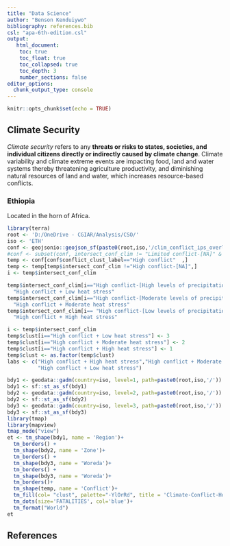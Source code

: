 ```yaml
---
title: "Data Science"
author: "Benson Kenduiywo"
bibliography: references.bib
csl: "apa-6th-edition.csl"
output: 
   html_document:
    toc: true
    toc_float: true
    toc_collapsed: true
    toc_depth: 3
    number_sections: false
editor_options: 
  chunk_output_type: console
---
```


```r
knitr::opts_chunk$set(echo = TRUE)
```

## Climate Security

*Climate security* refers to any **threats or risks to states, societies, and individual citizens directly or indirectly caused by climate change**. Climate variability and climate extreme events are impacting food, land and water systems thereby threatening agriculture productivity, and diminishing natural resources of land and water, which increases resource-based conflicts. 


### Ethiopia

Located in the horn of Africa.

```r
library(terra)
root <- 'D:/OneDrive - CGIAR/Analysis/CSO/'
iso <- 'ETH'
conf <- geojsonio::geojson_sf(paste0(root,iso,'/clim_conflict_ips_overlays.geojson'))
#conf <- subset(conf, intersect_conf_clim != "Limited conflict-[NA]" & intersect_conf_clim != "High conflict-[NA]")
temp <- conf[conf$conflict_clust_label=="High conflict"  ,]
temp <- temp[temp$intersect_conf_clim !="High conflict-[NA]",] 
i <- temp$intersect_conf_clim

temp$intersect_conf_clim[i=="High conflict-[High levels of precipitation/Low levels of Heat stress]"] <-
  "High conflict + Low heat stress"
temp$intersect_conf_clim[i=="High conflict-[Moderate levels of precipitation/moderate levels of Heat stress]"] <-
  "High conflict + Moderate heat stress"
temp$intersect_conf_clim[i== "High conflict-[Low levels of precipitation/High levels of Heat stress]"] <-
  "High conflict + High heat stress" 

i <- temp$intersect_conf_clim
temp$clust[i=="High conflict + Low heat stress"] <- 3
temp$clust[i=="High conflict + Moderate heat stress"] <- 2
temp$clust[i=="High conflict + High heat stress"] <- 1
temp$clust <- as.factor(temp$clust)
labs <- c("High conflict + High heat stress","High conflict + Moderate heat stress",
          "High conflict + Low heat stress") 

bdy1 <- geodata::gadm(country=iso, level=1, path=paste0(root,iso,'/'))
bdy1 <- sf::st_as_sf(bdy1)
bdy2 <- geodata::gadm(country=iso, level=2, path=paste0(root,iso,'/'))
bdy2 <- sf::st_as_sf(bdy2)
bdy3 <- geodata::gadm(country=iso, level=3, path=paste0(root,iso,'/'))
bdy3 <- sf::st_as_sf(bdy3)
library(tmap)
library(mapview)
tmap_mode("view")
et <- tm_shape(bdy1, name = 'Region')+
  tm_borders() +
  tm_shape(bdy2, name = 'Zone')+
  tm_borders() +
  tm_shape(bdy3, name = 'Woreda')+
  tm_borders() +
  tm_shape(bdy3, name = 'Woreda')+
  tm_borders()+
  tm_shape(temp, name = 'Conflict')+
  tm_fill(col= "clust", palette="-YlOrRd", title = 'Climate-Conflict-Hotspots', labels=labs)+
  tm_dots(size='FATALITIES', col='blue')+
  tm_format("World")
et 


```



## References

